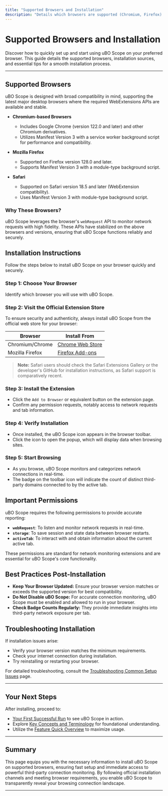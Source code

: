 ```yaml
---
title: "Supported Browsers and Installation"
description: "Details which browsers are supported (Chromium, Firefox) and how to install the extension from their respective web stores. Ensures users can start quickly no matter their browser environment."
---
```


# Supported Browsers and Installation

Discover how to quickly set up and start using uBO Scope on your preferred browser. This guide details the supported browsers, installation sources, and essential tips for a smooth installation process.

---

## Supported Browsers

uBO Scope is designed with broad compatibility in mind, supporting the latest major desktop browsers where the required WebExtensions APIs are available and stable.

- **Chromium-based Browsers**
  - Includes Google Chrome (version 122.0 and later) and other Chromium derivatives.
  - Utilizes Manifest Version 3 with a service worker background script for performance and compatibility.

- **Mozilla Firefox**
  - Supported on Firefox version 128.0 and later.
  - Supports Manifest Version 3 with a module-type background script.

- **Safari**
  - Supported on Safari version 18.5 and later (WebExtension compatibility).
  - Uses Manifest Version 3 with module-type background script.


### Why These Browsers?

uBO Scope leverages the browser's `webRequest` API to monitor network requests with high fidelity. These APIs have stabilized on the above browsers and versions, ensuring that uBO Scope functions reliably and securely.

## Installation Instructions

Follow the steps below to install uBO Scope on your browser quickly and securely.

### Step 1: Choose Your Browser

Identify which browser you will use with uBO Scope.

### Step 2: Visit the Official Extension Store

To ensure security and authenticity, always install uBO Scope from the official web store for your browser:

| Browser              | Install From                                                   |
|----------------------|----------------------------------------------------------------|
| Chromium/Chrome      | [Chrome Web Store](https://chromewebstore.google.com/detail/ubo-scope/bbdpgcaljkaaigfcomhidmneffjjjfgp) |
| Mozilla Firefox      | [Firefox Add-ons](https://addons.mozilla.org/firefox/addon/ubo-scope/) |

> **Note:** Safari users should check the Safari Extensions Gallery or the developer's GitHub for installation instructions, as Safari support is comparatively recent.

### Step 3: Install the Extension

- Click the `Add to Browser` or equivalent button on the extension page.
- Confirm any permission requests, notably access to network requests and tab information.

### Step 4: Verify Installation

- Once installed, the uBO Scope icon appears in the browser toolbar.
- Click the icon to open the popup, which will display data when browsing sites.

### Step 5: Start Browsing

- As you browse, uBO Scope monitors and categorizes network connections in real-time.
- The badge on the toolbar icon will indicate the count of distinct third-party domains connected to by the active tab.


## Important Permissions

uBO Scope requires the following permissions to provide accurate reporting:

- **`webRequest`**: To listen and monitor network requests in real-time.
- **`storage`**: To save session and state data between browser restarts.
- **`activeTab`**: To interact with and obtain information about the current active tab.

These permissions are standard for network monitoring extensions and are essential for uBO Scope's core functionality.

## Best Practices Post-Installation

- **Keep Your Browser Updated:** Ensure your browser version matches or exceeds the supported version for best compatibility.
- **Do Not Disable uBO Scope:** For accurate connection monitoring, uBO Scope must be enabled and allowed to run in your browser.
- **Check Badge Counts Regularly:** They provide immediate insights into third-party network exposure per tab.


## Troubleshooting Installation

If installation issues arise:

- Verify your browser version matches the minimum requirements.
- Check your internet connection during installation.
- Try reinstalling or restarting your browser.

For detailed troubleshooting, consult the [Troubleshooting Common Setup Issues](../getting-started/first-run-and-validation/troubleshooting-install) page.

---

## Your Next Steps

After installing, proceed to:

- [Your First Successful Run](../getting-started/first-run-and-validation/getting-started-extension) to see uBO Scope in action.
- Explore [Key Concepts and Terminology](../overview/core-introduction/key-concepts-and-terminology) for foundational understanding.
- Utilize the [Feature Quick Overview](../overview/overview-features-architecture/feature-quick-overview) to maximize usage.


---

## Summary
This page equips you with the necessary information to install uBO Scope on supported browsers, ensuring fast setup and immediate access to powerful third-party connection monitoring. By following official installation channels and meeting browser requirements, you enable uBO Scope to transparently reveal your browsing connection landscape.

---